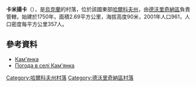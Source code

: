 {{coord|49|59|8|N|37|49|56|E|scale:100000_region:UA|display=title}}

'''卡米揚卡'''（{{lang-uk|Кам'янка}}），是[[烏克蘭|烏克蘭]]的村落，位於該國東部[[哈爾科夫州|哈爾科夫州]]，由[[德沃里奇納區|德沃里奇納區]]負責管轄，始建於1750年，面積2.69平方公里，海拔高度90米，2001年人口961，人口密度每平方公里357人。

==參考資料==
* [http://gska2.rada.gov.ua/pls/z7502/A005?rdat1=02.09.2009&rf7571=32860 Кам'янка]{{dead link|date=2017年11月 |bot=InternetArchiveBot |fix-attempted=yes }}
* [http://weather.in.ua/ua/har'kovskaja/9976 Погода в селі Кам'янка] {{Wayback|url=http://weather.in.ua/ua/har'kovskaja/9976 |date=20160323025450 }}

{{DEFAULTSORT:Кам'янка}}
[[Category:哈爾科夫州村落|Category:哈爾科夫州村落]]
[[Category:德沃里奇納區村落|Category:德沃里奇納區村落]]


{{Kharkiv-geo-stub}}